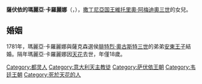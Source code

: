 {{Unreferenced|time=2020-09-05T14:48:13+00:00}}
{{Infobox royalty
| name         = 瑪麗亞·卡羅麗娜
| image        = Maria Carolina Savoia 1764 1782 bw.jpg
| birth_date   = {{Birth date|1764|1|17|df=y}}
| birth_place  = [[都靈|杜林]]
| death_date   = {{Death date and age|1782|12|28|1764|1|17|df=y}}
| death_place  = [[德勒斯登|德勒斯登]]
| burial_place = [[宮廷主教座堂|宮廷主教座堂]]
| spouse       = {{marriage|[[安東_(薩克森國王)|薩克森的安東王子]]|1781}}
| full name    = Maria Carolina Antonietta Adelaide di Savoia
| house        = [[薩伏依王朝|薩伏依王朝]]
| father       = [[維托里奧·阿梅迪奧三世|維托里奧·阿梅迪奧三世]]
| mother       = [[瑪麗亞·安東妮婭·費迪南達|瑪麗亞·安東妮婭·費迪南達]]
| religion     = [[羅馬天主教|羅馬天主教]]
}}
'''薩伏依的瑪麗亞·卡羅麗娜'''（{{lang-it|Maria Carolina di Savoia}}，{{bd|1764年|1月17日|1782年|12月28日}}），[[撒丁统治者列表|撒丁尼亞国王]][[維托里奧·阿梅迪奧三世|維托里奧·阿梅迪奧三世]]的女兒。

== 婚姻 ==
1781年，瑪麗亞·卡羅麗娜與薩克森選侯[[弗里德里希·奥古斯特一世_(萨克森国王)|腓特烈·奧古斯特三世]]的弟弟[[安東_(薩克森國王)|安東王子]]結婚。隔年瑪麗亞·卡羅麗娜因[[天花|天花]]去世，年僅18歲。

[[Category:都灵人|Category:都灵人]]
[[Category:意大利天主教徒|Category:意大利天主教徒]]
[[Category:萨伏依王朝|Category:萨伏依王朝]]
[[Category:韦廷王朝|Category:韦廷王朝]]
[[Category:死於天花的人|Category:死於天花的人]]